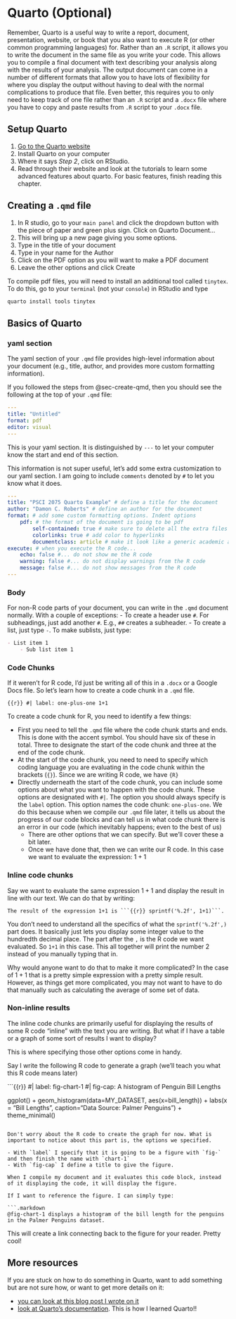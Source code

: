 # Quarto (Optional) {#sec-quarto}

Remember, Quarto is a useful way to write a report, document, presentation, website, or book that you also want to execute R (or other common programming languages) for. Rather than an `.R` script, it allows you to write the document in the same file as you write your code. This allows you to compile a final document with text describing your analysis along with the results of your analysis. The output document can come in a number of different formats that allow you to have lots of flexibility for where you display the output without having to deal with the normal complications to produce that file. Even better, this requires you to only need to keep track of one file rather than an `.R` script and a `.docx` file where you have to copy and paste results from `.R` script to your `.docx` file. 

## Setup Quarto

1. [Go to the Quarto website](https://quarto.org/docs/get-started/)
2. Install Quarto on your computer
3. Where it says *Step 2*, click on RStudio.
4. Read through their website and look at the tutorials to learn some advanced features about quarto. For basic features, finish reading this chapter.

## Creating a `.qmd` file {#sec-create-qmd}

1. In R studio, go to your `main panel` and click the dropdown button with the piece of paper and green plus sign. Click on Quarto Document...
2. This will bring up a new page giving you some options.
3. Type in the title of your document
4. Type in your name for the Author
5. Click on the PDF option as you will want to make a PDF document
6. Leave the other options and click Create

:::{.callout-important appearance="minimal"}
To compile pdf files, you will need to install an additional tool called `tinytex`. To do this, go to your `terminal` (not your `console`) in RStudio and type

```.bash
quarto install tools tinytex
```
:::

## Basics of Quarto

### yaml section

The yaml section of your `.qmd` file provides high-level information about your document (e.g., title, author, and provides more custom formatting information).

If you followed the steps from @sec-create-qmd, then you should see the following at the top of your `.qmd` file:

```.yaml
---
title: "Untitled"
format: pdf
editor: visual
---
```

This is your yaml section. It is distinguished by `---` to let your computer know the start and end of this section. 

This information is not super useful, let's add some extra customization to our yaml section. I am going to include `comments` denoted by `#` to let you know what it does.

```.yaml
---
title: "PSCI 2075 Quarto Example" # define a title for the document
author: "Damon C. Roberts" # define an author for the document
format: # add some custom formatting options. Indent options
    pdf: # the format of the document is going to be pdf
        self-contained: true # make sure to delete all the extra files and only keep the .qmd and .pdf once compilation is done
        colorlinks: true # add color to hyperlinks
        documentclass: article # make it look like a generic academic article in formatting
execute: # when you execute the R code...
    echo: false #... do not show me the R code
    warning: false #... do not display warnings from the R code
    message: false #... do not show messages from the R code
---
```

### Body

For non-R code parts of your document, you can write in the `.qmd` document normally. With a couple of exceptions:
    - To create a header use `#`. For subheadings, just add another `#`. E.g., `##` creates a subheader.
    - To create a list, just type `-`. To make sublists, just type:
```.markdown
- List item 1
    - Sub list item 1
```

### Code Chunks

If it weren't for R code, I'd just be writing all of this in a `.docx` or a Google Docs file. So let's learn how to create a code chunk in a `.qmd` file. 

```{{r}}
#| label: one-plus-one
1+1
```

To create a code chunk for R, you need to identify a few things:

- First you need to tell the `.qmd` file where the code chunk starts and ends. This is done with the accent symbol. You should have six of these in total. Three to designate the start of the code chunk and three at the end of the code chunk.
- At the start of the code chunk, you need to need to specify which coding language you are evaluating in the code chunk within the brackets (`{}`). Since we are writing R code, we have `{R}`
- Directly underneath the start of the code chunk, you can include some options about what you want to happen with the code chunk. These options are designated with `#|`. The option you should always specify is the `label` option. This option names the code chunk: `one-plus-one`. We do this because when we compile our `.qmd` file later, it tells us about the progress of our code blocks and can tell us in what code chunk there is an error in our code (which inevitably happens; even to the best of us)
    - There are other options that we can specify. But we'll cover these a bit later.
    - Once we have done that, then we can write our R code. In this case we want to evaluate the expression: $1+1$

### Inline code chunks

Say we want to evaluate the same expression $1+1$ and display the result in line with our text. We can do that by writing:

``` include
The result of the expression 1+1 is ```{{r}} sprintf('%.2f', 1+1)```.
```

You don't need to understand all the specifics of what the `sprintf('%.2f',)` part does. It basically just lets you display some integer value to the hundredth decimal place. The part after the `,` is the R code we want evaluated. So `1+1` in this case. This all together will print the number 2 instead of you manually typing that in. 

Why would anyone want to do that to make it more complicated? In the case of $1+1$ that is a pretty simple expression with a pretty simple result. However, as things get more complicated, you may not want to have to do that manually such as calculating the average of some set of data. 

### Non-inline results

The inline code chunks are primarily useful for displaying the results of some R code "inline" with the text you are writing. But what if I have a table or a graph of some sort of results I want to display? 

This is where specifying those other options come in handy.

Say I write the following R code to generate a graph (we'll teach you what this R code means later)

```{{r}}
#| label: fig-chart-1
#| fig-cap: A histogram of Penguin Bill Lengths

ggplot() +
    geom_histogram(data=MY_DATASET, aes(x=bill_length)) +
    labs(x = "Bill Lengths", caption="Data Source: Palmer Penguins") +
    theme_minimal()
```

Don't worry about the R code to create the graph for now. What is important to notice about this part is, the options we specified.

- With `label` I specify that it is going to be a figure with `fig-` and then finish the name with `chart-1`
- With `fig-cap` I define a title to give the figure. 

When I compile my document and it evaluates this code block, instead of it displaying the code, it will display the figure. 

If I want to reference the figure. I can simply type:

```.markdown

@fig-chart-1 displays a histogram of the bill length for the penguins in the Palmer Penguins dataset.

```

This will create a link connecting back to the figure for your reader. Pretty cool!

## More resources

If you are stuck on how to do something in Quarto, want to add something but are not sure how, or want to get more details on it:

- [you can look at this blog post I wrote on it](https://www.damoncroberts.com/sections/blog/posts/quarto_basics/quarto_basics_index.html)
- [look at Quarto's documentation](https://quarto.org/). This is how I learned Quarto!!